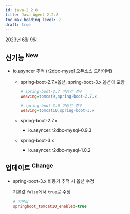 ```yaml
---
id: java-2_2_8
title: Java Agent 2.2.8
toc_max_heading_level: 2
draft: true
---
```


2023년 6월 9일

## 신기능 <sup><Status>New</Status></sup>

- io.asyncer 추적 (r2dbc-mysql 오픈소스 드라이버)

  - spring-boot-2.7.x옵션, spring-boot-3.x 옵션에 포함
    
    ```ini title='whatap.conf'
    # spring-boot-2.7 이상인 경우
    weaving=tomcat9,spring-boot-2.7.x
    
    # spring-boot-3.0 이상인 경우
    weaving=tomcat10,spring-boot-3.x
    ```
      
  - spring-boot-2.7.x
  
    - io.asyncer:r2dbc-mysql-0.9.3
  
  - spring-boot-3.x
  
    - io.asyncer:r2dbc-mysql-1.0.2

## 업데이트 <sup><Status>Change</Status></sup>

- spring-boot-3.x 비동기 추적 시 옵션 수정
    
  기본값 `false`에서 `true`로 수정
    
  ```ini title='whatap.conf'
  # 기본값
  springboot_tomcat10_enabled=true
  ```

